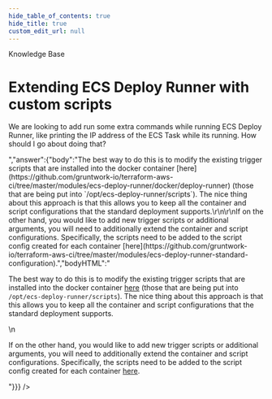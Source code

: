 ```yaml
---
hide_table_of_contents: true
hide_title: true
custom_edit_url: null
---
```



<CenterLayout>
<span class="title">Knowledge Base</span>
<h1>Extending ECS Deploy Runner with custom scripts</h1>
<GitHub json={{"id":"D_kwDOF8slf84APBNk","number":287,"author":{"login":"yorinasub17"},"title":"Extending ECS Deploy Runner with custom scripts","body":"We are looking to add run some extra commands while running ECS Deploy Runner, like printing the IP address of the ECS Task while its running. How should I go about doing that?","bodyHTML":"<p dir=\"auto\">We are looking to add run some extra commands while running ECS Deploy Runner, like printing the IP address of the ECS Task while its running. How should I go about doing that?</p>","answer":{"body":"The best way to do this is to modify the existing trigger scripts that are installed into the docker container [here](https://github.com/gruntwork-io/terraform-aws-ci/tree/master/modules/ecs-deploy-runner/docker/deploy-runner) (those that are being put into `/opt/ecs-deploy-runner/scripts`). The nice thing about this approach is that this allows you to keep all the container and script configurations that the standard deployment supports.\r\n\r\nIf on the other hand, you would like to add new trigger scripts or additional arguments, you will need to additionally extend the container and script configurations. Specifically, the scripts need to be added to the script config created for each container [here](https://github.com/gruntwork-io/terraform-aws-ci/tree/master/modules/ecs-deploy-runner-standard-configuration).","bodyHTML":"<p dir=\"auto\">The best way to do this is to modify the existing trigger scripts that are installed into the docker container <a href=\"https://github.com/gruntwork-io/terraform-aws-ci/tree/master/modules/ecs-deploy-runner/docker/deploy-runner\">here</a> (those that are being put into <code class=\"notranslate\">/opt/ecs-deploy-runner/scripts</code>). The nice thing about this approach is that this allows you to keep all the container and script configurations that the standard deployment supports.</p>\n<p dir=\"auto\">If on the other hand, you would like to add new trigger scripts or additional arguments, you will need to additionally extend the container and script configurations. Specifically, the scripts need to be added to the script config created for each container <a href=\"https://github.com/gruntwork-io/terraform-aws-ci/tree/master/modules/ecs-deploy-runner-standard-configuration\">here</a>.</p>"}}} />

</CenterLayout>
  

<!-- ##DOCS-SOURCER-START
{
  "sourcePlugin": "github-discussions",
  "hash": "f1e03adf6896fd032df3ee93f2b54c82"
}
##DOCS-SOURCER-END -->
